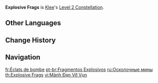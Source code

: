 {{Constellation Infobox
|image       = Constellation Explosive Frags.png
|description = Being hit by [[Jumpy Dumpty]]'s mines decreases opponents' DEF by 23% for 10s.
|level       = 2
|character   = Klee
|utility1    = DEF Reduction
}}
'''Explosive Frags''' is [[Klee]]'s [[Level 2 Constellation]].

==Other Languages==
{{Other Languages
|en      = Explosive Frags
|zhs     = 破破弹片
|zhs_rm  = Pò-pò Dànpiàn
|zht     = 破破彈片
|zht_rm  = Pò-pò Dànpiàn
|zh_tl   = Broken Shell Fragment
|ja      = 弾丸の破片
|ja_rm   = Dangan no Hahen
|ja_tl   = Bullet Fragments
|ko      = 퍄퍄 포탄 파편
|ko_rm   = Pyapya Potan Papyeon
|ko_tl   = Pyapya Bomb Shell Fragments
|es      = Fragmentos de metralla
|es_tl   = Shrapnel Shards
|fr      = Éclats de bombe
|fr_tl   = Bomb Fragments
|ru      = Осколочные мины
|ru_tl   = Shrapnel Mines
|th      = Explosive Frags
|vi      = Mảnh Đạn Vỡ Vụn
|vi_tl   = Shattered Bullet Fragments
|de      = Splitterbombe
|de_tl   = Splinter Bomb
|id      = Explosive Frags
|pt      = Fragmentos Explosivos
|pt_tl   = Explosive Fragments
|tr      = Patlayıcı Parçalar
|tr_tl   = 
|it      = Schegge esplosive
|it_tl   = Explosive Splinters
}}

==Change History==
{{Change History|1.0}}

==Navigation==
{{Talent Navbox|Klee}}

[[fr:Éclats de bombe]]
[[pt-br:Fragmentos Explosivos]]
[[ru:Осколочные мины]]
[[th:Explosive Frags]]
[[vi:Mảnh Đạn Vỡ Vụn]]
